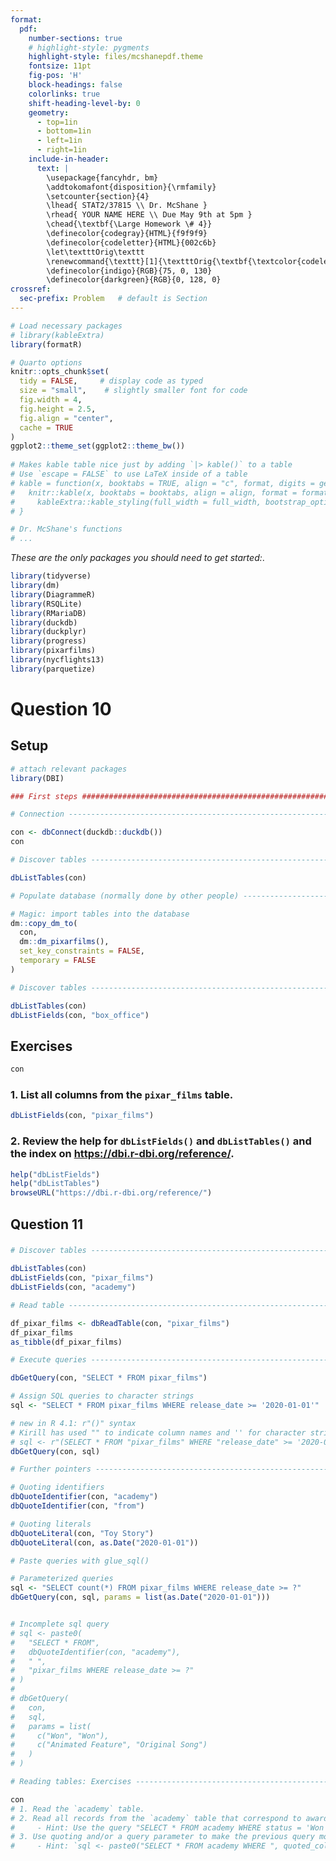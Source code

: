 ```yaml
---
format:
  pdf:
    number-sections: true
    # highlight-style: pygments
    highlight-style: files/mcshanepdf.theme
    fontsize: 11pt
    fig-pos: 'H'
    block-headings: false
    colorlinks: true
    shift-heading-level-by: 0
    geometry: 
      - top=1in
      - bottom=1in
      - left=1in
      - right=1in
    include-in-header:
      text: |
        \usepackage{fancyhdr, bm}
        \addtokomafont{disposition}{\rmfamily}
        \setcounter{section}{4}
        \lhead{ STAT2/37815 \\ Dr. McShane }
        \rhead{ YOUR NAME HERE \\ Due May 9th at 5pm }
        \chead{\textbf{\Large Homework \# 4}}
        \definecolor{codegray}{HTML}{f9f9f9}
        \definecolor{codeletter}{HTML}{002c6b}
        \let\textttOrig\texttt
        \renewcommand{\texttt}[1]{\textttOrig{\textbf{\textcolor{codeletter}{\colorbox{codegray}{#1}}}}}
        \definecolor{indigo}{RGB}{75, 0, 130}
        \definecolor{darkgreen}{RGB}{0, 128, 0}
crossref: 
  sec-prefix: Problem   # default is Section
---
```


\thispagestyle{fancy}

```r
# Load necessary packages
# library(kableExtra)
library(formatR)

# Quarto options
knitr::opts_chunk$set(
  tidy = FALSE,     # display code as typed
  size = "small",    # slightly smaller font for code
  fig.width = 4,
  fig.height = 2.5,
  fig.align = "center", 
  cache = TRUE
)
ggplot2::theme_set(ggplot2::theme_bw())
 
# Makes kable table nice just by adding `|> kable()` to a table
# Use `escape = FALSE` to use LaTeX inside of a table
# kable = function(x, booktabs = TRUE, align = "c", format, digits = getOption("digits"), row.names = NA, col.names = NA, caption = NULL, label = NULL, format.args = list(), escape = TRUE, full_width = NULL, bootstrap_options = "basic", position = "center", latex_options = c("HOLD_position", "repeat_headers"), font_size = NULL, row_label_position = "l", ...) {
#   knitr::kable(x, booktabs = booktabs, align = align, format = format, digits = digits, row.names = row.names, col.names = col.names, caption = caption, label = label, format.args = format.args, escape = escape, ...) |>
#     kableExtra::kable_styling(full_width = full_width, bootstrap_options = bootstrap_options, position = position, latex_options = latex_options, font_size = font_size, row_label_position = row_label_position, ...)
# }
```

```r
# Dr. McShane's functions
# ...
```


\newcommand{\ansbegin}{ \color{blue}\smallbreak\vspace{-8pt}\hrulefill \smallbreak\noindent}
\newcommand{\ansend}{\smallbreak\vspace{-8pt}\hrulefill \smallbreak\vspace{-8pt} \color{black} }

\Large \textbf{FOR THE ENTIRETY OF THIS ASSIGNMENT, DO NOT LOAD A PACKAGE.}  \normalsize _These are the only packages you should need to get started:_.

```r
library(tidyverse)
library(dm)
library(DiagrammeR)
library(RSQLite)
library(RMariaDB)
library(duckdb)
library(duckplyr)
library(progress)
library(pixarfilms)
library(nycflights13)
library(parquetize)
```


\dotfill


<!-- NEW PROBLEM ----------------------------------------------->


# Question 10

## Setup

```r
# attach relevant packages
library(DBI)

### First steps ################################################################

# Connection -------------------------------------------------------------------

con <- dbConnect(duckdb::duckdb())
con

# Discover tables --------------------------------------------------------------

dbListTables(con)

# Populate database (normally done by other people) ---------------------------

# Magic: import tables into the database
dm::copy_dm_to(
  con,
  dm::dm_pixarfilms(),
  set_key_constraints = FALSE,
  temporary = FALSE
)

# Discover tables --------------------------------------------------------------

dbListTables(con)
dbListFields(con, "box_office")
```


## Exercises

```r
con
```

### 1. List all columns from the `pixar_films` table.

```r
dbListFields(con, "pixar_films")
```


### 2. Review the help for `dbListFields()` and `dbListTables()` and the index on <https://dbi.r-dbi.org/reference/>.

```r
help("dbListFields")
help("dbListTables")
browseURL("https://dbi.r-dbi.org/reference/")
```



## Question 11

### 

```r
# Discover tables --------------------------------------------------------------

dbListTables(con)
dbListFields(con, "pixar_films")
dbListFields(con, "academy")

# Read table -------------------------------------------------------------------

df_pixar_films <- dbReadTable(con, "pixar_films")
df_pixar_films
as_tibble(df_pixar_films)

# Execute queries --------------------------------------------------------------

dbGetQuery(con, "SELECT * FROM pixar_films")

# Assign SQL queries to character strings
sql <- "SELECT * FROM pixar_films WHERE release_date >= '2020-01-01'"

# new in R 4.1: r"()" syntax
# Kirill has used "" to indicate column names and '' for character strings
# sql <- r"(SELECT * FROM "pixar_films" WHERE "release_date" >= '2020-01-01')"
dbGetQuery(con, sql)

# Further pointers -------------------------------------------------------------

# Quoting identifiers
dbQuoteIdentifier(con, "academy")
dbQuoteIdentifier(con, "from")

# Quoting literals
dbQuoteLiteral(con, "Toy Story")
dbQuoteLiteral(con, as.Date("2020-01-01"))

# Paste queries with glue_sql()

# Parameterized queries
sql <- "SELECT count(*) FROM pixar_films WHERE release_date >= ?"
dbGetQuery(con, sql, params = list(as.Date("2020-01-01")))


# Incomplete sql query
# sql <- paste0(
#   "SELECT * FROM",
#   dbQuoteIdentifier(con, "academy"), 
#   " ", 
#   "pixar_films WHERE release_date >= ?"
# )
# 
# dbGetQuery(
#   con, 
#   sql, 
#   params = list(
#     c("Won", "Won"), 
#     c("Animated Feature", "Original Song")
#   )
# )

```


```r
# Reading tables: Exercises ----------------------------------------------------

con
# 1. Read the `academy` table.
# 2. Read all records from the `academy` table that correspond to awards won
#     - Hint: Use the query "SELECT * FROM academy WHERE status = 'Won'"
# 3. Use quoting and/or a query parameter to make the previous query more robust.
#     - Hint: `sql <- paste0("SELECT * FROM academy WHERE ", quoted_column, " = ?")`




```



<!-- NEW PROBLEM ----------------------------------------------->

